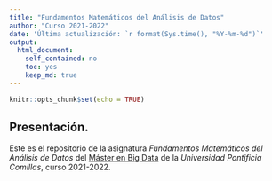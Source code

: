 ```yaml
---
title: "Fundamentos Matemáticos del Análisis de Datos"
author: "Curso 2021-2022"
date: 'Última actualización: `r format(Sys.time(), "%Y-%m-%d")`'
output:
  html_document:
    self_contained: no
    toc: yes
    keep_md: true
---
```


```r
knitr::opts_chunk$set(echo = TRUE)
```

## Presentación. 

Este es el repositorio de la asignatura *Fundamentos Matemáticos del Análisis de Datos* del [Máster en Big Data](https://www.comillas.edu/solicitainformacion/estudios/public/postgradosmagnabigdata) de la *Universidad Pontificia Comillas*, curso 2021-2022. 
